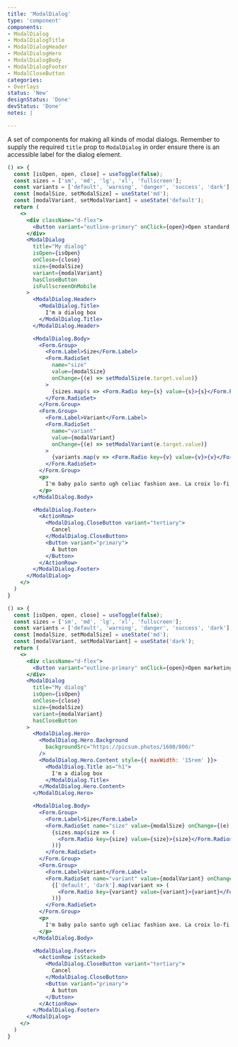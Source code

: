 ```yaml
---
title: 'ModalDialog'
type: 'component'
components:
- ModalDialog
- ModalDialogTitle
- ModalDialogHeader
- ModalDialogHero
- ModalDialogBody
- ModalDialogFooter
- ModalCloseButton
categories:
- Overlays
status: 'New'
designStatus: 'Done'
devStatus: 'Done'
notes: |

---
```


A set of components for making all kinds of modal dialogs. Remember to supply
the required `title` prop to `ModalDialog` in order ensure there is an accessible
label for the dialog element.


```jsx live
() => {
  const [isOpen, open, close] = useToggle(false);
  const sizes = ['sm', 'md', 'lg', 'xl', 'fullscreen'];
  const variants = ['default', 'warning', 'danger', 'success', 'dark'];
  const [modalSize, setModalSize] = useState('md');
  const [modalVariant, setModalVariant] = useState('default');
  return (
    <>
      <div className="d-flex">
        <Button variant="outline-primary" onClick={open}>Open standard modal dialog</Button>
      </div>
      <ModalDialog
        title="My dialog"
        isOpen={isOpen}
        onClose={close}
        size={modalSize}
        variant={modalVariant}
        hasCloseButton
        isFullscreenOnMobile
      >
        <ModalDialog.Header>
          <ModalDialog.Title>
            I'm a dialog box
          </ModalDialog.Title>
        </ModalDialog.Header>

        <ModalDialog.Body>
          <Form.Group>
            <Form.Label>Size</Form.Label>
            <Form.RadioSet
              name="size"
              value={modalSize}
              onChange={(e) => setModalSize(e.target.value)}
            >
              {sizes.map(s => <Form.Radio key={s} value={s}>{s}</Form.Radio>)}
            </Form.RadioSet>
          </Form.Group>
          <Form.Group>
            <Form.Label>Variant</Form.Label>
            <Form.RadioSet
              name="variant"
              value={modalVariant}
              onChange={(e) => setModalVariant(e.target.value)}
            >
              {variants.map(v => <Form.Radio key={v} value={v}>{v}</Form.Radio>)}
            </Form.RadioSet>
          </Form.Group>
          <p>
            I'm baby palo santo ugh celiac fashion axe. La croix lo-fi venmo whatever. Beard man braid migas single-origin coffee forage ramps. Tumeric messenger bag bicycle rights wayfarers, try-hard cronut blue bottle health goth. Sriracha tumblr cardigan, cloud bread succulents tumeric copper mug marfa semiotics woke next level organic roof party +1 try-hard.
          </p>
        </ModalDialog.Body>

        <ModalDialog.Footer>
          <ActionRow>
            <ModalDialog.CloseButton variant="tertiary">
              Cancel
            </ModalDialog.CloseButton>
            <Button variant="primary">
              A button
            </Button>
          </ActionRow>
        </ModalDialog.Footer>
      </ModalDialog>
    </>
  )
}
```

```jsx live
() => {
  const [isOpen, open, close] = useToggle(false);
  const sizes = ['sm', 'md', 'lg', 'xl', 'fullscreen'];
  const variants = ['default', 'warning', 'danger', 'success', 'dark'];
  const [modalSize, setModalSize] = useState('md');
  const [modalVariant, setModalVariant] = useState('dark');
  return (
    <>
      <div className="d-flex">
        <Button variant="outline-primary" onClick={open}>Open marketing modal dialog</Button>
      </div>
      <ModalDialog
        title="My dialog"
        isOpen={isOpen}
        onClose={close}
        size={modalSize}
        variant={modalVariant}
        hasCloseButton
      >
        <ModalDialog.Hero>
          <ModalDialog.Hero.Background
            backgroundSrc="https://picsum.photos/1600/800/"
          />
          <ModalDialog.Hero.Content style={{ maxWidth: '15rem' }}>
            <ModalDialog.Title as="h1">
              I'm a dialog box
            </ModalDialog.Title>
          </ModalDialog.Hero.Content>
        </ModalDialog.Hero>

        <ModalDialog.Body>
          <Form.Group>
            <Form.Label>Size</Form.Label>
            <Form.RadioSet name="size" value={modalSize} onChange={(e) => setModalSize(e.target.value)}>
              {sizes.map(size => (
                <Form.Radio key={size} value={size}>{size}</Form.Radio>
              ))}
            </Form.RadioSet>
          </Form.Group>
          <Form.Group>
            <Form.Label>Variant</Form.Label>
            <Form.RadioSet name="variant" value={modalVariant} onChange={(e) => setModalVariant(e.target.value)}>
              {['default', 'dark'].map(variant => (
                <Form.Radio key={variant} value={variant}>{variant}</Form.Radio>
              ))}
            </Form.RadioSet>
          </Form.Group>
          <p>
            I'm baby palo santo ugh celiac fashion axe. La croix lo-fi venmo whatever. Beard man braid migas single-origin coffee forage ramps. Tumeric messenger bag bicycle rights wayfarers, try-hard cronut blue bottle health goth. Sriracha tumblr cardigan, cloud bread succulents tumeric copper mug marfa semiotics woke next level organic roof party +1 try-hard.
          </p>
        </ModalDialog.Body>

        <ModalDialog.Footer>
          <ActionRow isStacked>
            <ModalDialog.CloseButton variant="tertiary">
              Cancel
            </ModalDialog.CloseButton>
            <Button variant="primary">
              A button
            </Button>
          </ActionRow>
        </ModalDialog.Footer>
      </ModalDialog>
    </>
  )
}
```
